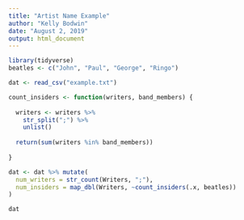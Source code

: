 ```yaml
---
title: "Artist Name Example"
author: "Kelly Bodwin"
date: "August 2, 2019"
output: html_document
---
```


```r
library(tidyverse)
beatles <- c("John", "Paul", "George", "Ringo")

dat <- read_csv("example.txt")

```

```r

count_insiders <- function(writers, band_members) {
 
  writers <- writers %>% 
    str_split(";") %>%
    unlist()
  
  return(sum(writers %in% band_members))
  
}

dat <- dat %>% mutate(
  num_writers = str_count(Writers, ";"),
  num_insiders = map_dbl(Writers, ~count_insiders(.x, beatles))
)

dat
```


